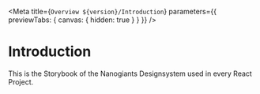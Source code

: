 
<Meta
  title={`Overview ${version}/Introduction`}
  parameters={{ previewTabs: { canvas: { hidden: true } } }}
/>

# Introduction

This is the Storybook of the Nanogiants Designsystem used in every React
Project.
